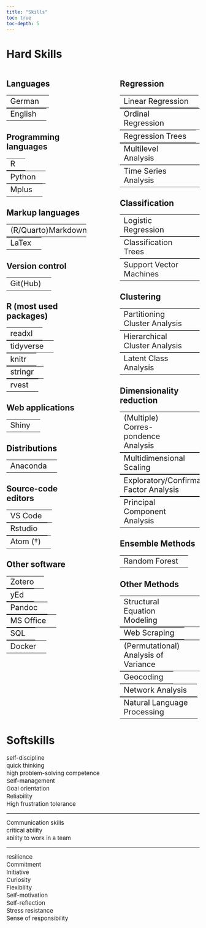 ```yaml
---
title: "Skills"
toc: true
toc-depth: 5
---
```



# Hard Skills

:::: {.columns}

::: {.column width="45%"}

<html>
<head>
<!-- Font Awesome Icon Library -->
<link rel="stylesheet" href="https://cdnjs.cloudflare.com/ajax/libs/font-awesome/4.7.0/css/font-awesome.min.css">
</head>
<style>
p {
    font-size : 15px;
    padding : 0;
    margin : 0;
    line-height : 20px;
}
</style>

<body>

## Languages

<table style="width: 100%; padding: 0; margin: 0;">
  <tr>
    <td style="text-align: left; font-size: 20px;">German</td>
    <td style="text-align: right">
    
    <span class="fa fa-circle checked fa-lg" style="color: #557ea6;"></span>
    <span class="fa fa-circle checked fa-lg" style="color: #557ea6;"></span>
    <span class="fa fa-circle checked fa-lg" style="color: #557ea6;"></span>
    <span class="fa fa-circle checked fa-lg" style="color: #557ea6;"></span>
    <span class="fa fa-circle checked fa-lg" style="color: #557ea6;"></span>

    </td>
  </tr>
</table>

<table style="width: 100%; padding: 0; margin: 0;">
  <tr>
    <td style="text-align: left; font-size: 20px;">English</td>
    <td style="text-align: right">
    
    <span class="fa fa-circle checked fa-lg" style="color: #557ea6;"></span>
    <span class="fa fa-circle checked fa-lg" style="color: #557ea6;"></span>
    <span class="fa fa-circle checked fa-lg" style="color: #557ea6;"></span>
    <span class="fa fa-circle checked fa-lg" style="color: #cadef0;"></span>
    <span class="fa fa-circle checked fa-lg" style="color: #cadef0;"></span>

    </td>
  </tr>
</table>
 
## Programming languages

<table style="width: 100%; padding: 0; margin: 0;">
  <tr>
    <td style="text-align: left; font-size: 20px;">R</td>
    <td style="text-align: right">
    
    <span class="fa fa-circle checked fa-lg" style="color: #557ea6;"></span>
    <span class="fa fa-circle checked fa-lg" style="color: #557ea6;"></span>
    <span class="fa fa-circle checked fa-lg" style="color: #557ea6;"></span>
    <span class="fa fa-circle checked fa-lg" style="color: #557ea6;"></span>
    <span class="fa fa-circle checked fa-lg" style="color: #557ea6;"></span>

    </td>
  </tr>
</table>

<table style="width: 100%; padding: 0; margin: 0;">
  <tr>
    <td style="text-align: left; font-size: 20px;">Python</td>
    <td style="text-align: right">
    
    <span class="fa fa-circle checked fa-lg" style="color: #557ea6;"></span>
    <span class="fa fa-circle checked fa-lg" style="color: #557ea6;"></span>
    <span class="fa fa-circle checked fa-lg" style="color: #557ea6;"></span>
    <span class="fa fa-circle checked fa-lg" style="color: #cadef0;"></span>
    <span class="fa fa-circle checked fa-lg" style="color: #cadef0;"></span>

    </td>
  </tr>
</table>

<table style="width: 100%; padding: 0; margin: 0;">
  <tr>
    <td style="text-align: left; font-size: 20px;">Mplus</td>
    <td style="text-align: right">
    
    <span class="fa fa-circle checked fa-lg" style="color: #557ea6;"></span>
    <span class="fa fa-circle checked fa-lg" style="color: #557ea6;"></span>
    <span class="fa fa-circle checked fa-lg" style="color: #557ea6;"></span>
    <span class="fa fa-circle checked fa-lg" style="color: #cadef0;"></span>
    <span class="fa fa-circle checked fa-lg" style="color: #cadef0;"></span>

    </td>
  </tr>
</table>

## Markup languages

<table style="width: 100%; padding: 0; margin: 0;">
  <tr>
    <td style="text-align: left; font-size: 20px;">(R/Quarto)Markdown</td>
    <td style="text-align: right">
    
    <span class="fa fa-circle checked fa-lg" style="color: #557ea6;"></span>
    <span class="fa fa-circle checked fa-lg" style="color: #557ea6;"></span>
    <span class="fa fa-circle checked fa-lg" style="color: #557ea6;"></span>
    <span class="fa fa-circle checked fa-lg" style="color: #557ea6;"></span>
    <span class="fa fa-circle checked fa-lg" style="color: #557ea6;"></span>

    </td>
  </tr>
</table>

<table style="width: 100%; padding: 0; margin: 0;">
  <tr>
    <td style="text-align: left; font-size: 20px;">LaTex</td>
    <td style="text-align: right">
    
    <span class="fa fa-circle checked fa-lg" style="color: #557ea6;"></span>
    <span class="fa fa-circle checked fa-lg" style="color: #557ea6;"></span>
    <span class="fa fa-circle checked fa-lg" style="color: #557ea6;"></span>
    <span class="fa fa-circle checked fa-lg" style="color: #557ea6;"></span>
    <span class="fa fa-circle checked fa-lg" style="color: #557ea6;"></span>

    </td>
  </tr>
</table>

## Version control

<table style="width: 100%; padding: 0; margin: 0;">
  <tr>
    <td style="text-align: left; font-size: 20px;">Git(Hub)</td>
    <td style="text-align: right">
    
    <span class="fa fa-circle checked fa-lg" style="color: #557ea6;"></span>
    <span class="fa fa-circle checked fa-lg" style="color: #557ea6;"></span>
    <span class="fa fa-circle checked fa-lg" style="color: #557ea6;"></span>
    <span class="fa fa-circle checked fa-lg" style="color: #557ea6;"></span>
    <span class="fa fa-circle checked fa-lg" style="color: #cadef0;"></span>

    </td>
  </tr>
</table>

## R (most used packages)

<table style="width: 100%; padding: 0; margin: 0;">
  <tr>
    <td style="text-align: left; font-size: 20px;">readxl</td>
    <td style="text-align: right">
    
    <span class="fa fa-circle checked fa-lg" style="color: #557ea6;"></span>
    <span class="fa fa-circle checked fa-lg" style="color: #557ea6;"></span>
    <span class="fa fa-circle checked fa-lg" style="color: #557ea6;"></span>
    <span class="fa fa-circle checked fa-lg" style="color: #557ea6;"></span>
    <span class="fa fa-circle checked fa-lg" style="color: #557ea6;"></span>

    </td>
  </tr>
</table>
 
<table style="width: 100%; padding: 0; margin: 0;">
  <tr>
    <td style="text-align: left; font-size: 20px;">tidyverse</td>
    <td style="text-align: right">
    
    <span class="fa fa-circle checked fa-lg" style="color: #557ea6;"></span>
    <span class="fa fa-circle checked fa-lg" style="color: #557ea6;"></span>
    <span class="fa fa-circle checked fa-lg" style="color: #557ea6;"></span>
    <span class="fa fa-circle checked fa-lg" style="color: #557ea6;"></span>
    <span class="fa fa-circle checked fa-lg" style="color: #557ea6;"></span>

    </td>
  </tr>
</table>

<table style="width: 100%; padding: 0; margin: 0;">
  <tr>
    <td style="text-align: left; font-size: 20px;">knitr</td>
    <td style="text-align: right">
    
    <span class="fa fa-circle checked fa-lg" style="color: #557ea6;"></span>
    <span class="fa fa-circle checked fa-lg" style="color: #557ea6;"></span>
    <span class="fa fa-circle checked fa-lg" style="color: #557ea6;"></span>
    <span class="fa fa-circle checked fa-lg" style="color: #557ea6;"></span>
    <span class="fa fa-circle checked fa-lg" style="color: #cadef0;"></span>

    </td>
  </tr>
</table>

<table style="width: 100%; padding: 0; margin: 0;">
  <tr>
    <td style="text-align: left; font-size: 20px;">stringr</td>
    <td style="text-align: right">
    
    <span class="fa fa-circle checked fa-lg" style="color: #557ea6;"></span>
    <span class="fa fa-circle checked fa-lg" style="color: #557ea6;"></span>
    <span class="fa fa-circle checked fa-lg" style="color: #557ea6;"></span>
    <span class="fa fa-circle checked fa-lg" style="color: #557ea6;"></span>
    <span class="fa fa-circle checked fa-lg" style="color: #cadef0;"></span>

    </td>
  </tr>
</table>

<table style="width: 100%; padding: 0; margin: 0;">
  <tr>
    <td style="text-align: left; font-size: 20px;">rvest</td>
    <td style="text-align: right">
    
    <span class="fa fa-circle checked fa-lg" style="color: #557ea6;"></span>
    <span class="fa fa-circle checked fa-lg" style="color: #557ea6;"></span>
    <span class="fa fa-circle checked fa-lg" style="color: #557ea6;"></span>
    <span class="fa fa-circle checked fa-lg" style="color: #557ea6;"></span>
    <span class="fa fa-circle checked fa-lg" style="color: #cadef0;"></span>

    </td>
  </tr>
</table>


## Web applications

<table style="width: 100%; padding: 0; margin: 0;">
  <tr>
    <td style="text-align: left; font-size: 20px;">Shiny</td>
    <td style="text-align: right">
    
    <span class="fa fa-circle checked fa-lg" style="color: #557ea6;"></span>
    <span class="fa fa-circle checked fa-lg" style="color: #557ea6;"></span>
    <span class="fa fa-circle checked fa-lg" style="color: #557ea6;"></span>
    <span class="fa fa-circle checked fa-lg" style="color: #cadef0;"></span>
    <span class="fa fa-circle checked fa-lg" style="color: #cadef0;"></span>

    </td>
  </tr>
</table>

</body>
</html>

## Distributions

<table style="width: 100%; padding: 0; margin: 0;">
  <tr>
    <td style="text-align: left; font-size: 20px;">Anaconda</td>
    <td style="text-align: right">
    
    <span class="fa fa-circle checked fa-lg" style="color: #557ea6;"></span>
    <span class="fa fa-circle checked fa-lg" style="color: #557ea6;"></span>
    <span class="fa fa-circle checked fa-lg" style="color: #557ea6;"></span>
    <span class="fa fa-circle checked fa-lg" style="color: #cadef0;"></span>
    <span class="fa fa-circle checked fa-lg" style="color: #cadef0;"></span>

    </td>
  </tr>
</table>

</body>
</html>

## Source-code editors

<table style="width: 100%; padding: 0; margin: 0;">
  <tr>
    <td style="text-align: left; font-size: 20px;">VS Code</td>
    <td style="text-align: right">
    
    <span class="fa fa-circle checked fa-lg" style="color: #557ea6;"></span>
    <span class="fa fa-circle checked fa-lg" style="color: #557ea6;"></span>
    <span class="fa fa-circle checked fa-lg" style="color: #557ea6;"></span>
    <span class="fa fa-circle checked fa-lg" style="color: #557ea6;"></span>
    <span class="fa fa-circle checked fa-lg" style="color: #557ea6;"></span>

    </td>
  </tr>
</table>

<table style="width: 100%; padding: 0; margin: 0;">
  <tr>
    <td style="text-align: left; font-size: 20px;">Rstudio</td>
    <td style="text-align: right">
    
    <span class="fa fa-circle checked fa-lg" style="color: #557ea6;"></span>
    <span class="fa fa-circle checked fa-lg" style="color: #557ea6;"></span>
    <span class="fa fa-circle checked fa-lg" style="color: #557ea6;"></span>
    <span class="fa fa-circle checked fa-lg" style="color: #557ea6;"></span>
    <span class="fa fa-circle checked fa-lg" style="color: #557ea6;"></span>

    </td>
  </tr>
</table>

<table style="width: 100%; padding: 0; margin: 0;">
  <tr>
    <td style="text-align: left; font-size: 20px;">Atom (†)</td>
    <td style="text-align: right">
    
    <span class="fa fa-circle checked fa-lg" style="color: #557ea6;"></span>
    <span class="fa fa-circle checked fa-lg" style="color: #557ea6;"></span>
    <span class="fa fa-circle checked fa-lg" style="color: #557ea6;"></span>
    <span class="fa fa-circle checked fa-lg" style="color: #557ea6;"></span>
    <span class="fa fa-circle checked fa-lg" style="color: #557ea6;"></span>

    </td>
  </tr>
</table>

## Other software

<table style="width: 100%; padding: 0; margin: 0;">
  <tr>
    <td style="text-align: left; font-size: 20px;">Zotero</td>
    <td style="text-align: right">
    
    <span class="fa fa-circle checked fa-lg" style="color: #557ea6;"></span>
    <span class="fa fa-circle checked fa-lg" style="color: #557ea6;"></span>
    <span class="fa fa-circle checked fa-lg" style="color: #557ea6;"></span>
    <span class="fa fa-circle checked fa-lg" style="color: #557ea6;"></span>
    <span class="fa fa-circle checked fa-lg" style="color: #557ea6;"></span>

    </td>
  </tr>
</table>

<table style="width: 100%; padding: 0; margin: 0;">
  <tr>
    <td style="text-align: left; font-size: 20px;">yEd</td>
    <td style="text-align: right">
    
    <span class="fa fa-circle checked fa-lg" style="color: #557ea6;"></span>
    <span class="fa fa-circle checked fa-lg" style="color: #557ea6;"></span>
    <span class="fa fa-circle checked fa-lg" style="color: #557ea6;"></span>
    <span class="fa fa-circle checked fa-lg" style="color: #557ea6;"></span>
    <span class="fa fa-circle checked fa-lg" style="color: #557ea6;"></span>

    </td>
  </tr>
</table>

<table style="width: 100%; padding: 0; margin: 0;">
  <tr>
    <td style="text-align: left; font-size: 20px;">Pandoc</td>
    <td style="text-align: right">
    
    <span class="fa fa-circle checked fa-lg" style="color: #557ea6;"></span>
    <span class="fa fa-circle checked fa-lg" style="color: #557ea6;"></span>
    <span class="fa fa-circle checked fa-lg" style="color: #557ea6;"></span>
    <span class="fa fa-circle checked fa-lg" style="color: #557ea6;"></span>
    <span class="fa fa-circle checked fa-lg" style="color: #cadef0;"></span>

    </td>
  </tr>
</table>

<table style="width: 100%; padding: 0; margin: 0;">
  <tr>
    <td style="text-align: left; font-size: 20px;">MS Office</td>
    <td style="text-align: right">
    
    <span class="fa fa-circle checked fa-lg" style="color: #557ea6;"></span>
    <span class="fa fa-circle checked fa-lg" style="color: #557ea6;"></span>
    <span class="fa fa-circle checked fa-lg" style="color: #557ea6;"></span>
    <span class="fa fa-circle checked fa-lg" style="color: #557ea6;"></span>
    <span class="fa fa-circle checked fa-lg" style="color: #cadef0;"></span>

    </td>
  </tr>
</table>

<table style="width: 100%; padding: 0; margin: 0;">
  <tr>
    <td style="text-align: left; font-size: 20px;">SQL</td>
    <td style="text-align: right">
    
    <span class="fa fa-circle checked fa-lg" style="color: #557ea6;"></span>
    <span class="fa fa-circle checked fa-lg" style="color: #557ea6;"></span>
    <span class="fa fa-circle checked fa-lg" style="color: #cadef0;"></span>
    <span class="fa fa-circle checked fa-lg" style="color: #cadef0;"></span>
    <span class="fa fa-circle checked fa-lg" style="color: #cadef0;"></span>

    </td>
  </tr>
</table>


<table style="width: 100%; padding: 0; margin: 0;">
  <tr>
    <td style="text-align: left; font-size: 20px;">Docker</td>
    <td style="text-align: right">
    
    <span class="fa fa-circle checked fa-lg" style="color: #557ea6;"></span>
    <span class="fa fa-circle checked fa-lg" style="color: #557ea6;"></span>
    <span class="fa fa-circle checked fa-lg" style="color: #cadef0;"></span>
    <span class="fa fa-circle checked fa-lg" style="color: #cadef0;"></span>
    <span class="fa fa-circle checked fa-lg" style="color: #cadef0;"></span>

    </td>
  </tr>
</table>

</body>
</html>
:::

::: {.column width="10%"}
<!-- empty column to create gap -->
:::

::: {.column width="45%"}
## Regression

<table style="width: 100%; padding: 0; margin: 0;">
  <tr>
    <td style="text-align: left; font-size: 20px;">Linear Regression</td>
    <td style="text-align: right">
    
    <span class="fa fa-circle checked fa-lg" style="color: #557ea6;"></span>
    <span class="fa fa-circle checked fa-lg" style="color: #557ea6;"></span>
    <span class="fa fa-circle checked fa-lg" style="color: #557ea6;"></span>
    <span class="fa fa-circle checked fa-lg" style="color: #557ea6;"></span>
    <span class="fa fa-circle checked fa-lg" style="color: #557ea6;"></span>

    </td>
  </tr>
</table>
 
<table style="width: 100%; padding: 0; margin: 0;">
  <tr>
    <td style="text-align: left; font-size: 20px;">Ordinal Regression</td>
    <td style="text-align: right">
    
    <span class="fa fa-circle checked fa-lg" style="color: #557ea6;"></span>
    <span class="fa fa-circle checked fa-lg" style="color: #557ea6;"></span>
    <span class="fa fa-circle checked fa-lg" style="color: #557ea6;"></span>
    <span class="fa fa-circle checked fa-lg" style="color: #557ea6;"></span>
    <span class="fa fa-circle checked fa-lg" style="color: #cadef0;"></span>

    </td>
  </tr>
</table>

<table style="width: 100%; padding: 0; margin: 0;">
  <tr>
    <td style="text-align: left; font-size: 20px;">Regression Trees</td>
    <td style="text-align: right">
    
    <span class="fa fa-circle checked fa-lg" style="color: #557ea6;"></span>
    <span class="fa fa-circle checked fa-lg" style="color: #557ea6;"></span>
    <span class="fa fa-circle checked fa-lg" style="color: #557ea6;"></span>
    <span class="fa fa-circle checked fa-lg" style="color: #557ea6;"></span>
    <span class="fa fa-circle checked fa-lg" style="color: #cadef0;"></span>

    </td>
  </tr>
</table>

<table style="width: 100%; padding: 0; margin: 0;">
  <tr>
    <td style="text-align: left; font-size: 20px;">Multilevel Analysis</td>
    <td style="text-align: right">
    
    <span class="fa fa-circle checked fa-lg" style="color: #557ea6;"></span>
    <span class="fa fa-circle checked fa-lg" style="color: #557ea6;"></span>
    <span class="fa fa-circle checked fa-lg" style="color: #cadef0;"></span>
    <span class="fa fa-circle checked fa-lg" style="color: #cadef0;"></span>
    <span class="fa fa-circle checked fa-lg" style="color: #cadef0;"></span>

    </td>
  </tr>
</table>

<table style="width: 100%; padding: 0; margin: 0;">
  <tr>
    <td style="text-align: left; font-size: 20px;">Time Series Analysis</td>
    <td style="text-align: right">
    
    <span class="fa fa-circle checked fa-lg" style="color: #557ea6;"></span>
    <span class="fa fa-circle checked fa-lg" style="color: #557ea6;"></span>
    <span class="fa fa-circle checked fa-lg" style="color: #cadef0;"></span>
    <span class="fa fa-circle checked fa-lg" style="color: #cadef0;"></span>
    <span class="fa fa-circle checked fa-lg" style="color: #cadef0;"></span>

    </td>
  </tr>
</table>

## Classification

<table style="width: 100%; padding: 0; margin: 0;">
  <tr>
    <td style="text-align: left; font-size: 20px;">Logistic Regression</td>
    <td style="text-align: right">
    
    <span class="fa fa-circle checked fa-lg" style="color: #557ea6;"></span>
    <span class="fa fa-circle checked fa-lg" style="color: #557ea6;"></span>
    <span class="fa fa-circle checked fa-lg" style="color: #557ea6;"></span>
    <span class="fa fa-circle checked fa-lg" style="color: #557ea6;"></span>
    <span class="fa fa-circle checked fa-lg" style="color: #557ea6;"></span>

    </td>
  </tr>
</table>
 
<table style="width: 100%; padding: 0; margin: 0;">
  <tr>
    <td style="text-align: left; font-size: 20px;">Classification Trees</td>
    <td style="text-align: right">
    
    <span class="fa fa-circle checked fa-lg" style="color: #557ea6;"></span>
    <span class="fa fa-circle checked fa-lg" style="color: #557ea6;"></span>
    <span class="fa fa-circle checked fa-lg" style="color: #557ea6;"></span>
    <span class="fa fa-circle checked fa-lg" style="color: #557ea6;"></span>
    <span class="fa fa-circle checked fa-lg" style="color: #cadef0;"></span>

    </td>
  </tr>
</table>

<table style="width: 100%; padding: 0; margin: 0;">
  <tr>
    <td style="text-align: left; font-size: 20px;">Support Vector Machines</td>
    <td style="text-align: right">
    
    <span class="fa fa-circle checked fa-lg" style="color: #557ea6;"></span>
    <span class="fa fa-circle checked fa-lg" style="color: #557ea6;"></span>
    <span class="fa fa-circle checked fa-lg" style="color: #cadef0;"></span>
    <span class="fa fa-circle checked fa-lg" style="color: #cadef0;"></span>
    <span class="fa fa-circle checked fa-lg" style="color: #cadef0;"></span>

    </td>
  </tr>
</table>

## Clustering

<table style="width: 100%; padding: 0; margin: 0;">
  <tr>
    <td style="text-align: left; font-size: 20px;">Partitioning Cluster Analysis</td>
    <td style="text-align: right">
    
    <span class="fa fa-circle checked fa-lg" style="color: #557ea6;"></span>
    <span class="fa fa-circle checked fa-lg" style="color: #557ea6;"></span>
    <span class="fa fa-circle checked fa-lg" style="color: #557ea6;"></span>
    <span class="fa fa-circle checked fa-lg" style="color: #cadef0;"></span>
    <span class="fa fa-circle checked fa-lg" style="color: #cadef0;"></span>

    </td>
  </tr>
</table>
 
<table style="width: 100%; padding: 0; margin: 0;">
  <tr>
    <td style="text-align: left; font-size: 20px;">Hierarchical Cluster Analysis</td>
    <td style="text-align: right">
    
    <span class="fa fa-circle checked fa-lg" style="color: #557ea6;"></span>
    <span class="fa fa-circle checked fa-lg" style="color: #557ea6;"></span>
    <span class="fa fa-circle checked fa-lg" style="color: #557ea6;"></span>
    <span class="fa fa-circle checked fa-lg" style="color: #cadef0;"></span>
    <span class="fa fa-circle checked fa-lg" style="color: #cadef0;"></span>

    </td>
  </tr>
</table>

<table style="width: 100%; padding: 0; margin: 0;">
  <tr>
    <td style="text-align: left; font-size: 20px;">Latent Class Analysis</td>
    <td style="text-align: right">
    
    <span class="fa fa-circle checked fa-lg" style="color: #557ea6;"></span>
    <span class="fa fa-circle checked fa-lg" style="color: #557ea6;"></span>
    <span class="fa fa-circle checked fa-lg" style="color: #557ea6;"></span>
    <span class="fa fa-circle checked fa-lg" style="color: #cadef0;"></span>
    <span class="fa fa-circle checked fa-lg" style="color: #cadef0;"></span>

    </td>
  </tr>
</table>
## Dimensionality reduction

<table style="width: 100%; padding: 0; margin: 0;">
  <tr>
    <td style="text-align: left; font-size: 20px;">(Multiple) Corres-<br>pondence Analysis</td>
    <td style="text-align: right">
    
    <span class="fa fa-circle checked fa-lg" style="color: #557ea6;"></span>
    <span class="fa fa-circle checked fa-lg" style="color: #557ea6;"></span>
    <span class="fa fa-circle checked fa-lg" style="color: #557ea6;"></span>
    <span class="fa fa-circle checked fa-lg" style="color: #557ea6;"></span>
    <span class="fa fa-circle checked fa-lg" style="color: #557ea6;"></span>

    </td>
  </tr>
</table>
 
<table style="width: 100%; padding: 0; margin: 0;">
  <tr>
    <td style="text-align: left; font-size: 20px;">Multidimensional Scaling</td>
    <td style="text-align: right">
    
    <span class="fa fa-circle checked fa-lg" style="color: #557ea6;"></span>
    <span class="fa fa-circle checked fa-lg" style="color: #557ea6;"></span>
    <span class="fa fa-circle checked fa-lg" style="color: #557ea6;"></span>
    <span class="fa fa-circle checked fa-lg" style="color: #557ea6;"></span>
    <span class="fa fa-circle checked fa-lg" style="color: #cadef0;"></span>

    </td>
  </tr>
</table>

<table style="width: 100%; padding: 0; margin: 0;">
  <tr>
    <td style="text-align: left; font-size: 20px;">Exploratory/Confirmatory <br> Factor Analysis</td>
    <td style="text-align: right">
    
    <span class="fa fa-circle checked fa-lg" style="color: #557ea6;"></span>
    <span class="fa fa-circle checked fa-lg" style="color: #557ea6;"></span>
    <span class="fa fa-circle checked fa-lg" style="color: #557ea6;"></span>
    <span class="fa fa-circle checked fa-lg" style="color: #557ea6;"></span>
    <span class="fa fa-circle checked fa-lg" style="color: #cadef0;"></span>

    </td>
  </tr>
</table>

<table style="width: 100%; padding: 0; margin: 0;">
  <tr>
    <td style="text-align: left; font-size: 20px;">Principal Component Analysis</td>
    <td style="text-align: right">
    
    <span class="fa fa-circle checked fa-lg" style="color: #557ea6;"></span>
    <span class="fa fa-circle checked fa-lg" style="color: #557ea6;"></span>
    <span class="fa fa-circle checked fa-lg" style="color: #557ea6;"></span>
    <span class="fa fa-circle checked fa-lg" style="color: #557ea6;"></span>
    <span class="fa fa-circle checked fa-lg" style="color: #cadef0;"></span>

    </td>
  </tr>
</table>

## Ensemble Methods

<table style="width: 100%; padding: 0; margin: 0;">
  <tr>
    <td style="text-align: left; font-size: 20px;">Random Forest</td>
    <td style="text-align: right">
    
    <span class="fa fa-circle checked fa-lg" style="color: #557ea6;"></span>
    <span class="fa fa-circle checked fa-lg" style="color: #557ea6;"></span>
    <span class="fa fa-circle checked fa-lg" style="color: #557ea6;"></span>
    <span class="fa fa-circle checked fa-lg" style="color: #557ea6;"></span>
    <span class="fa fa-circle checked fa-lg" style="color: #557ea6;"></span>

    </td>
  </tr>
</table>

## Other Methods

<table style="width: 100%; padding: 0; margin: 0;">
  <tr>
    <td style="text-align: left; font-size: 20px;">Structural Equation Modeling</td>
    <td style="text-align: right">
    
    <span class="fa fa-circle checked fa-lg" style="color: #557ea6;"></span>
    <span class="fa fa-circle checked fa-lg" style="color: #557ea6;"></span>
    <span class="fa fa-circle checked fa-lg" style="color: #557ea6;"></span>
    <span class="fa fa-circle checked fa-lg" style="color: #557ea6;"></span>
    <span class="fa fa-circle checked fa-lg" style="color: #557ea6;"></span>

    </td>
  </tr>
</table>

<table style="width: 100%; padding: 0; margin: 0;">
  <tr>
    <td style="text-align: left; font-size: 20px;">Web Scraping</td>
    <td style="text-align: right">
    
    <span class="fa fa-circle checked fa-lg" style="color: #557ea6;"></span>
    <span class="fa fa-circle checked fa-lg" style="color: #557ea6;"></span>
    <span class="fa fa-circle checked fa-lg" style="color: #557ea6;"></span>
    <span class="fa fa-circle checked fa-lg" style="color: #557ea6;"></span>
    <span class="fa fa-circle checked fa-lg" style="color: #cadef0;"></span>

    </td>
  </tr>
</table>

<table style="width: 100%; padding: 0; margin: 0;">
  <tr>
    <td style="text-align: left; font-size: 20px;">(Permutational)<br>Analysis of Variance</td>
    <td style="text-align: right">
    
    <span class="fa fa-circle checked fa-lg" style="color: #557ea6;"></span>
    <span class="fa fa-circle checked fa-lg" style="color: #557ea6;"></span>
    <span class="fa fa-circle checked fa-lg" style="color: #557ea6;"></span>
    <span class="fa fa-circle checked fa-lg" style="color: #557ea6;"></span>
    <span class="fa fa-circle checked fa-lg" style="color: #cadef0;"></span>

    </td>
  </tr>
</table>

<table style="width: 100%; padding: 0; margin: 0;">
  <tr>
    <td style="text-align: left; font-size: 20px;">Geocoding</td>
    <td style="text-align: right">
    
    <span class="fa fa-circle checked fa-lg" style="color: #557ea6;"></span>
    <span class="fa fa-circle checked fa-lg" style="color: #557ea6;"></span>
    <span class="fa fa-circle checked fa-lg" style="color: #557ea6;"></span>
    <span class="fa fa-circle checked fa-lg" style="color: #cadef0;"></span>
    <span class="fa fa-circle checked fa-lg" style="color: #cadef0;"></span>

    </td>
  </tr>
</table>

<table style="width: 100%; padding: 0; margin: 0;">
  <tr>
    <td style="text-align: left; font-size: 20px;">Network Analysis</td>
    <td style="text-align: right">
    
    <span class="fa fa-circle checked fa-lg" style="color: #557ea6;"></span>
    <span class="fa fa-circle checked fa-lg" style="color: #557ea6;"></span>
    <span class="fa fa-circle checked fa-lg" style="color: #cadef0;"></span>
    <span class="fa fa-circle checked fa-lg" style="color: #cadef0;"></span>
    <span class="fa fa-circle checked fa-lg" style="color: #cadef0;"></span>

    </td>
  </tr>
</table>

<table style="width: 100%; padding: 0; margin: 0;">
  <tr>
    <td style="text-align: left; font-size: 20px;">Natural Language<br>Processing</td>
    <td style="text-align: right">
    
    <span class="fa fa-circle checked fa-lg" style="color: #557ea6;"></span>
    <span class="fa fa-circle checked fa-lg" style="color: #557ea6;"></span>
    <span class="fa fa-circle checked fa-lg" style="color: #cadef0;"></span>
    <span class="fa fa-circle checked fa-lg" style="color: #cadef0;"></span>
    <span class="fa fa-circle checked fa-lg" style="color: #cadef0;"></span>

    </td>
  </tr>
</table>

:::

::::

# Softskills

<div class="softskill">
self-discipline
</div>
<div class="softskill">
quick thinking
</div>
<div class="softskill">
high problem-solving competence
</div>

<div class="softskill">
Self-management
</div>
<div class="softskill">
Goal orientation
</div>
<div class="softskill">
Reliability
</div>

<div class="softskill">
High frustration tolerance
</div>
***
<div class="softskill">
Communication skills
</div>
<div class="softskill">
critical ability
</div>
<div class="softskill">
ability to work in a team
</div>
***
<div class="softskill">
resilience
</div>
<div class="softskill">
Commitment
</div>

<div class="softskill">
Initiative
</div>
<div class="softskill">
Curiosity
</div>
<div class="softskill">
Flexibility
</div>

<div class="softskill">
Self-motivation
</div>
<div class="softskill">
Self-reflection
</div>
<div class="softskill">
Stress resistance
</div>
<div class="softskill">
Sense of responsibility
</div>